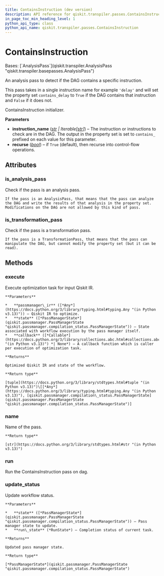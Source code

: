 ```yaml
---
title: ContainsInstruction (dev version)
description: API reference for qiskit.transpiler.passes.ContainsInstruction in the dev version of qiskit
in_page_toc_min_heading_level: 1
python_api_type: class
python_api_name: qiskit.transpiler.passes.ContainsInstruction
---
```


# ContainsInstruction

<Class id="qiskit.transpiler.passes.ContainsInstruction" isDedicatedPage={true} github="https://github.com/Qiskit/qiskit/tree/stable/1.3/qiskit/transpiler/passes/utils/contains_instruction.py#L18-L45" signature="qiskit.transpiler.passes.ContainsInstruction(*args, **kwargs)" modifiers="class">
  Bases: [`AnalysisPass`](qiskit.transpiler.AnalysisPass "qiskit.transpiler.basepasses.AnalysisPass")

  An analysis pass to detect if the DAG contains a specific instruction.

  This pass takes in a single instruction name for example `'delay'` and will set the property set `contains_delay` to `True` if the DAG contains that instruction and `False` if it does not.

  ContainsInstruction initializer.

  **Parameters**

  *   **instruction\_name** ([*str*](https://docs.python.org/3/library/stdtypes.html#str "(in Python v3.13)") *| Iterable\[*[*str*](https://docs.python.org/3/library/stdtypes.html#str "(in Python v3.13)")*]*) – The instruction or instructions to check are in the DAG. The output in the property set is set to `contains_` prefixed on each value for this parameter.
  *   **recurse** ([*bool*](https://docs.python.org/3/library/functions.html#bool "(in Python v3.13)")) – if `True` (default), then recurse into control-flow operations.

  ## Attributes

  ### is\_analysis\_pass

  <Attribute id="qiskit.transpiler.passes.ContainsInstruction.is_analysis_pass">
    Check if the pass is an analysis pass.

    If the pass is an AnalysisPass, that means that the pass can analyze the DAG and write the results of that analysis in the property set. Modifications on the DAG are not allowed by this kind of pass.
  </Attribute>

  ### is\_transformation\_pass

  <Attribute id="qiskit.transpiler.passes.ContainsInstruction.is_transformation_pass">
    Check if the pass is a transformation pass.

    If the pass is a TransformationPass, that means that the pass can manipulate the DAG, but cannot modify the property set (but it can be read).
  </Attribute>

  ## Methods

  ### execute

  <Function id="qiskit.transpiler.passes.ContainsInstruction.execute" github="https://github.com/Qiskit/qiskit/tree/stable/1.3/qiskit/passmanager/base_tasks.py#L72-L118" signature="execute(passmanager_ir, state, callback=None)">
    Execute optimization task for input Qiskit IR.

    **Parameters**

    *   **passmanager\_ir** ([*Any*](https://docs.python.org/3/library/typing.html#typing.Any "(in Python v3.13)")) – Qiskit IR to optimize.
    *   **state** ([*PassManagerState*](qiskit.passmanager.PassManagerState "qiskit.passmanager.compilation_status.PassManagerState")) – State associated with workflow execution by the pass manager itself.
    *   **callback** ([*Callable*](https://docs.python.org/3/library/collections.abc.html#collections.abc.Callable "(in Python v3.13)") *| None*) – A callback function which is caller per execution of optimization task.

    **Returns**

    Optimized Qiskit IR and state of the workflow.

    **Return type**

    [tuple](https://docs.python.org/3/library/stdtypes.html#tuple "(in Python v3.13)")\[[*Any*](https://docs.python.org/3/library/typing.html#typing.Any "(in Python v3.13)"), [qiskit.passmanager.compilation\_status.PassManagerState](qiskit.passmanager.PassManagerState "qiskit.passmanager.compilation_status.PassManagerState")]
  </Function>

  ### name

  <Function id="qiskit.transpiler.passes.ContainsInstruction.name" github="https://github.com/Qiskit/qiskit/tree/stable/1.3/qiskit/passmanager/base_tasks.py#L68-L70" signature="name()">
    Name of the pass.

    **Return type**

    [str](https://docs.python.org/3/library/stdtypes.html#str "(in Python v3.13)")
  </Function>

  ### run

  <Function id="qiskit.transpiler.passes.ContainsInstruction.run" github="https://github.com/Qiskit/qiskit/tree/stable/1.3/qiskit/transpiler/passes/utils/contains_instruction.py#L41-L45" signature="run(dag)">
    Run the ContainsInstruction pass on dag.
  </Function>

  ### update\_status

  <Function id="qiskit.transpiler.passes.ContainsInstruction.update_status" github="https://github.com/Qiskit/qiskit/tree/stable/1.3/qiskit/passmanager/base_tasks.py#L120-L138" signature="update_status(state, run_state)">
    Update workflow status.

    **Parameters**

    *   **state** ([*PassManagerState*](qiskit.passmanager.PassManagerState "qiskit.passmanager.compilation_status.PassManagerState")) – Pass manager state to update.
    *   **run\_state** (*RunState*) – Completion status of current task.

    **Returns**

    Updated pass manager state.

    **Return type**

    [*PassManagerState*](qiskit.passmanager.PassManagerState "qiskit.passmanager.compilation_status.PassManagerState")
  </Function>
</Class>

